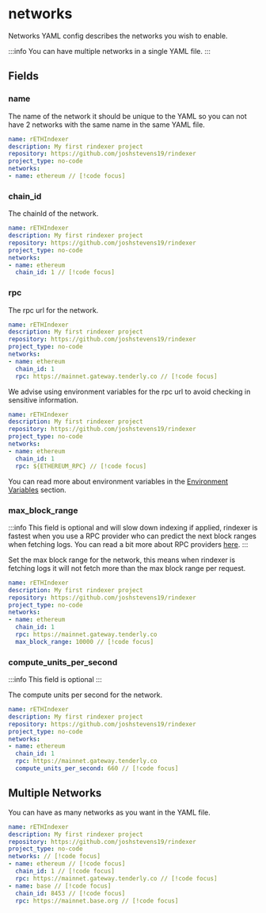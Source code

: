 # networks

Networks YAML config describes the networks you wish to enable.

:::info
You can have multiple networks in a single YAML file.
:::

## Fields

### name

The name of the network it should be unique to the YAML so you can not have 2 networks with the same name in the same
YAML file.

```yaml [rindexer.yaml]
name: rETHIndexer
description: My first rindexer project
repository: https://github.com/joshstevens19/rindexer
project_type: no-code
networks:
- name: ethereum // [!code focus]
```

### chain_id

The chainId of the network.

```yaml [rindexer.yaml]
name: rETHIndexer
description: My first rindexer project
repository: https://github.com/joshstevens19/rindexer
project_type: no-code
networks:
- name: ethereum
  chain_id: 1 // [!code focus]
```

### rpc

The rpc url for the network.

```yaml [rindexer.yaml]
name: rETHIndexer
description: My first rindexer project
repository: https://github.com/joshstevens19/rindexer
project_type: no-code
networks:
- name: ethereum
  chain_id: 1
  rpc: https://mainnet.gateway.tenderly.co // [!code focus]
```

We advise using environment variables for the rpc url to avoid checking in sensitive information.

```yaml [rindexer.yaml]
name: rETHIndexer
description: My first rindexer project
repository: https://github.com/joshstevens19/rindexer
project_type: no-code
networks:
- name: ethereum
  chain_id: 1
  rpc: ${ETHEREUM_RPC} // [!code focus]
```

You can read more about environment variables in the [Environment Variables](/docs/start-building/yaml-config#environment-variables) section.

### max_block_range

:::info
This field is optional and will slow down indexing if applied, rindexer is fastest when you use a RPC provider who can predict the next block ranges when fetching logs.
You can read a bit more about RPC providers [here](/docs/references/rpc-node-providers#rpc-node-providers).
:::

Set the max block range for the network, this means when rindexer is fetching logs it will not fetch more than the max block range per request.

```yaml [rindexer.yaml]
name: rETHIndexer
description: My first rindexer project
repository: https://github.com/joshstevens19/rindexer
project_type: no-code
networks:
- name: ethereum
  chain_id: 1
  rpc: https://mainnet.gateway.tenderly.co
  max_block_range: 10000 // [!code focus]
```

### compute_units_per_second

:::info
This field is optional
:::

The compute units per second for the network.

```yaml [rindexer.yaml]
name: rETHIndexer
description: My first rindexer project
repository: https://github.com/joshstevens19/rindexer
project_type: no-code
networks:
- name: ethereum
  chain_id: 1
  rpc: https://mainnet.gateway.tenderly.co
  compute_units_per_second: 660 // [!code focus]
```

## Multiple Networks

You can have as many networks as you want in the YAML file.

```yaml [rindexer.yaml]
name: rETHIndexer
description: My first rindexer project
repository: https://github.com/joshstevens19/rindexer
project_type: no-code
networks: // [!code focus]
- name: ethereum // [!code focus]
  chain_id: 1 // [!code focus]
  rpc: https://mainnet.gateway.tenderly.co // [!code focus]
- name: base // [!code focus]
  chain_id: 8453 // [!code focus]
  rpc: https://mainnet.base.org // [!code focus]
```
